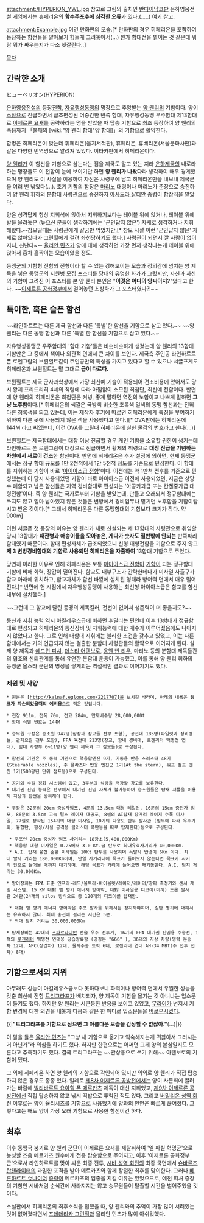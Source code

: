 attachment:/HYPERION_YWL.jpg
참고로 그림의 출처인 [[반다이남코]]판 은하영웅전설 게임에서는 휴페리온의 '''함수주포수에 심각한 오류'''가 있다.(.....) [http://windxellos.egloos.com/4900821 여기 참고].

attachment:Example.jpg
이건 만화판의 모습.[* 만화판의 경우 히페리온을 포함하여 등장하는 함선들을 알아보기 힘들게 그려놓아서(...) 뭔가 함대전을 벌이는 것 같은데 뭐랑 뭐가 싸우는지가 다소 헷갈린다..]

[[목차]]
== 간락햔 소개 ==
ヒューベリオン(HYPERION)

[[은하영웅전설]]의 등장[[전함]], [[자유행성동맹]]의 명장으로 추앙받는 [[양 웬리]]의 기함이다. 양이 [[소장]]으로 진급하면서 급조편성된 어중간한 반쪽 함대, 자유행성동맹 우주함대 제13함대로 [[이제르론 요새]]를 공략하라는 명을 받았을 때 탑승 기함으로 최초 등장하여 양 웬리의 죽음까지 「불패의 [wiki:"양 웬리 함대"양 함대]」의 기함으로 활약한다.

함명은 히페리온이 맞는데 휘페리온(을지서적판), 휴페리온, 휴베리온(서울문화사판)과 같은 다양한 번역명으로 알려져 있었다. 이타카판에서 히페리온이다.

[[양 웬리]]가 이 함선을 기함으로 삼는다는 점을 제국도 알고 있는 지라 [[은하제국]]의 내로라하는 명장들도 이 전함이 눈에 보이기만 하면 '''양 웬리가 나왔다'''라 생각하여 매우 경계했으며 양 웬리도 이 사실을 이용하여 자신은 사령부에 남고 히페리온만을 내보내 제국군을 여러 번 낚았다(…). 초기 기함의 함장은 [[마리노]] 대령이나 마리노가 준장으로 승진하여 양 웬리 휘하의 분함대 사령관으로 승진하자 [[아사도라 샬티안]] 중령이 함장직을 맡았다.

양은 성격답게 항상 지휘석에 앉아서 지휘하기보다는 테이블 위에 앉거나, 테이블 위에 발을 올려놓은 (높으신 분들이 생각하기에는 '군인답지 않은') 자세로 생각하거나 지휘해왔다.--참모일때는 사령관에게 갈굼만 먹었지만,[* 참모 시절 이런 '군인답지 않은' 자세로 앉아있다가 그린힐에게 걸려 좌천당하기도 했다.] 사령관이 되면서 깔 사람이 없어지니, 신난다~-- [[율리안 민츠]]가 양에 대해 생각하면 가장 먼저 생각나는게 테이블 위에 앉아서 홍차 홀짝이는 모습이었을 정도.

동맹군의 기함형 전함의 전형이라 할 수 있는 강해보이는 모습과 정의감에 넘치는 양 제독을 넣은 동맹군의 지원병 모집 포스터를 당대의 유명한 화가가 그렸지만, 자신과 자신의 기함이 그려진 이 포스터를 본 양 웬리 본인은 "'''이것은 어디의 양씨이지?'''"였다고 한다. ~~[[이제르론 공화정부]]에서 걸어놓던 초상화가 그 포스터였나?!~~

== 특이한, 혹은 슬픈 함선 ==
~~라인하르트는 다른 제국 함선과 다른 '특별'한 함선을 기함으로 삼고 있다.~~
~~양 웬리는 다른 동맹 함선과 다른 '특별'한 함선을 기함으로 삼고 있다.~~

자유행성동맹군 우주함대의 '함대 기함'들은 비슷비슷하게 생겼는데 양 웬리의 13함대 기함만은 그 중에서 색이나 외관적 면에서 큰 차이를 보인다. 제국측 주인공 라인하르트 폰 로엔그람의 브륀힐트같이 주인공만의 특성을 가지고 있다고 할 수 있으나 서글프게도 히페리온과 브륀힐트는 말 그대로 '''급이 다르다.'''

브륀힐트는 제국 군사과학상에서 가장 최신예 기술이 적용되어 건조비용에 있어서도 당시 황제 프리드리히 4세의 칙령에 따라 아낌없이 소모된 최첨단, 최신예 전함이다. 반면에 양 웬리의 히페리온은 최첨단은 커녕, 좋게 말하면 역전의 노함이고 나쁘게 말하면 '''그냥 노후함'''이다.[* 히페리온의 색깔은 국방색 비슷한 초록색 일색의 동맹 함선과는 전혀 다른 청록색을 띄고 있는데, 이는 제작자 후기에 따르면 히페리온에게 특징을 부여하기 위하여 다른 곳에 사용되지 않은 색을 사용했다고 한다.][* OVA판에는 히페리온에 144M 라고 써있는데, 이건 OVA를 그릴때 히페리온에 칠한 물감의 번호라고 한다(...)]

브륀힐트는 제국함대에서는 대장 이상 진급할 경우 개인 기함을 소유할 권한이 생기는데 라인하르트 폰 로엔그람이 대장으로 진급하면서 황제의 칙령으로 '''대장 진급을 기념하는 차원에서 새로이 건조'''한 함선이다. 반면에 히페리온은 추가 설정에 의하면, 현재 동맹군에서는 정규 함대 규모를 1만 2천척에서 1만 5천척 정도를 기준으로 편성한다. 이 함대를 지휘하는 기함이 바로 '[[아이아스급 전함]]'이다. 이전에는 약 1만척 전후를 기준으로 편성했는데 이 당시 사용되었던 기함이 바로 아이아스급 이전에 사용되었던, 지금은 상당수 폐함되고 남은 함선들은 지역 경비함대로 편성되는 '아콩카과급 또는 칸첸중가급 대형전함'이다. 즉 양 웬리는 국가로부터 기함을 받았는데, 만들고 오래되서 정규함대에는 쓰지도 않고 얼마 남아있지 않은 것들은 변방에서 경비임무나 맡기던 노후함을 기함이랍시고 받은 것이다.[* 그래서 히페리온은 다른 동맹함대의 기함보다 크기가 작다. 약 900m]

이런 서글픈 첫 등장의 이유는 양 웬리가 새로 신설되는 제 13함대의 사령관으로 취임할 당시 13함대가 '''패잔병과 애송이들을 모아놓은, 게다가 숫자도 절반밖에 안되는''' 반쪽짜리 함대였기 때문이다. 함대 편성자체가 급조되었으니 신형 대형전함을 기함으로 주지 않고 '''제 3 변방경비함대의 기함로 사용되던 히페리온을 자출하여''' 13함대 기함으로 주었다. 

당연히 이러한 이유로 인해 히페리온은 보통 [[아이아스급 전함]]이 [[기함]]이 되는 정규함대 기함에 비해 화력, 장갑이 떨어진다. 함교도 내부구조가 간략한데다가 미사일 사출구가 함교 아래에 위치하고, 함교자체가 함선 바깥에 설치된 형태라 방어력 면에서 매우 떨어진다.[* 반면에 현 시점에서 자유행성동맹이 사용하는 최신형 아이아스급은 함교를 함선 내부에 설치했다.]

~~그런데 그 함교에 달린 동맹의 제독킬러, 전선이 없어서 생존력이 더 좋을지도?~~

통신과 지휘 능력 역시 아킬레우스급에 비하면 후달리는 편인데 이후 13함대가 정규함대로 편성되고 히페리온의 통신장비 및 지휘능력에 대한 개수가 이루어졌음에도 나아지지 않았다고 한다. 그로 인해 대함대 지휘에는 불리한 조건을 갖추고 있었고, 이는 다른 함대에서는 거의 언급되지 않는 걸출한 분함대 사령관들의 활약으로 이어지게 된다. 실제 양 제독과 [[에드윈 피셔]], [[더스티 어텐보로]], [[응웬 반 티우]], 마리노 등의 분함대 제독들간의 협조와 신뢰관계를 통해 유연한 분함대 운용이 가능했고, 이를 통해 양 웬리 휘하의 동맹군 올스타 군단의 명성을 쌓게되는 역설적인 결과로 이어지기도 했다.

=== 제원 및 사양 ===
 * 원본은 [http://kalnaf.egloos.com/2217707]을 보시길 바라며, 아래의 내용은 '''링크가 파손되었을때의 예비용'''으로 적은 것입니다.

 * 전장 911m, 전폭 70m, 전고 284m, 만재배수량 28,600,000t
 * 함대 식별 번호는 144M

 * 승무원 구성은 승조원 947명(함장과 장교들 전부 포함), 공전대 185명(파일럿과 정비병들, 관제요원 전부 포함), FPA 육전대 213명(장교, 함내 경비대, 로젠리터 백병전 연대), 함대 사령부 6~11명(양 웬리 제독과 그 참모들)로 구성된다.

 * 함선의 기관은 주 동력 기관으로 핵융합엔진 9기, 기동용 반응 스러스터 48기(Steerable nozzles), 주 플라즈마 반응 엔진군 1기(At the stern), 워프 점프 엔진 1기(500광년 단위 점프용)으로 구성된다.

 * 공기와 수질 정화 시스템이 있고, 3주분의 식량을 저장할 창고를 보유한다. 
 * 대기권 진입 능력은 전무해서 대기권 진입 자체가 불가능하며 승조원들은 탑재 셔틀을 이용해 지상과 함선을 왕복해야 한다.

 * 무장은 32문의 20cm 중성자빔포, 4문의 13.5cm 대형 레일건, 16문의 15cm 중전자 빔포, 86문의 3.5cm 고속 펄스 레이저 대공포, 8셀의 AI탑재 장거리 레이저 수폭 미사일, 77셀로 장착된 154기의 대함 미사일, 10기의 다용도 탄두 발사관 (임무에 따라 우주기뢰, 융합탄, 행성/시설 공격용 클러스터 폭탄등을 따로 탑재한다)등으로 구성된다.

  * 주포인 20cm 중성자 빔포 사거리는 18광초(5,400,000Km) 
  * 핵융합 대함 미사일은 0.25에서 3.0 Kt.급 탄두로 최대유효사거리가 40,000Km. 
  * A.I. 탑재 융합 순항 미사일은 10Kt 탄두를 사용하며 폭발시 반경이 6Km 이다. 최대 발사 거리는 180,000Km이며, 만일 사거리내에 목표가 들어오지 않는다면 목표가 사거리 안으로 들어올 때까지 대기하며, 해당 목표가 거리에 들어오면 재기동한다. A.I. 탐지 거리는 30,000Km. 

 * 방어장치는 FPA 표준 인프라-레드/울트라-바이올렛/레이저/레이더/광파 측정기와 센서 재밍 시스템, 15 KW 대對 빔 병기 에너지 방어막, 대對 미사일용 디코이(미끼) 드론 발사관 24관(24개의 silos 방식으로 총 120개의 디코이를 탑재함.

  * 대對 빔 병기 에너지 방어막은 주포 발사를 위해서는 정지해야하며, 실탄 병기에 대해서는 유효하지 않다. 최대 충전에 걸리는 시간은 5분.
  * 최대 탐지 거리는 30,000,000Km

 * 탑재장비는 42대의 [[스파르타니안]] 전술 우주 전투기, 16기의 FPA 대기권 진입용 수송선, 1척의 [[로젠리터]] 백병전 연대용 강습양륙함 (명칭은 "666" ), 36대의 지상 차량(병력 운송차 12대, APC(장갑차) 12대, 물자수송 트럭 6대, 로젠리터 연대 AH-34 MBT(주 전투 전차) 8대)

== 기함으로서의 지위 ==
아무래도 성능이 아킬레우스급보다 못하다보니 화력이나 방어력 면에서 우월한 성능을 갖춘 최신예 전함 [[트리그라프]]가 배치되자, 양 제독이 기함을 옮기는 것 아니냐는 입소문이 돌기도 했다. 하지만 양 웬리는 시큰둥한 반응을 보이고 있었고, [[무라이]]가 넌지시 기함 변경에 대한 의견을 내놓자 다음과 같은 한 마디로 입소문들을 [[버로우]]시켰다.

{{|'''"트리그라프를 기함으로 삼으면 그 아름다운 모습을 감상할 수 없잖아."'''(…)|}}

이 말을 들은 [[율리안 민츠]]는 "그냥 새 기함으로 옮기고 익숙해지는게 귀찮아서 그러시는 거 아닌가"라 의심을 하기도 했다. 하지만 한편으로는 어쩌면 그게 양의 본심일지도 모른다고 추측하기도 했다. 결국 트리그라프는 ~~관상용으로 쓰기 위해~~ 아텐보로의 기함이 됐다.

그 외에 히페리온 하면 양 웬리의 기함으로 각인되어 있지만 의외로 양 웬리가 직접 탑승하지 않은 경우도 종종 있다. 일례로 [[제8차 이제르론 공방전]]에서는 양이 사문회에 끌려가는 바람에 [[빌리바르트 요아힘 폰 메르카츠]] 제독이 대신 지휘했고, [[제9차 이제르론 공방전]]에선 직접 탑승하지 않고 낚시 떡밥으로 투척된 적도 있다. 그리고 [[버밀리온 성역 회전]] 이후로는 양이 [[율리시즈]]를 기함으로 사용했기에 양과의 인연은 빠르게 끊어졌다. 그렇다고는 해도 양이 가장 오래 기함으로 사용한 함선이긴 하다.

== 최후 ==
이후 동맹국 붕괴로 양 웬리 군단이 이제르론 요새를 재탈취하여 '엘 파실 혁명군'으로 농성할 즈음 메르카츠 원수에게 전용 탑승함으로 주어지고, 이후 '이제르론 공화정부군'으로서 라인하르트를 맞아 싸운 최종 전투, [[시바 성역 회전]]의 최종 국면에서 [[슈바르츠 란첸라이터]]의 과밀한 포격을 받아 메르카츠와 함께 장렬한 최후를 맞이한다. 그러나 [[베른하르트 슈나이더]] [[중령]]이 메르카츠의 임종을 지킬 여유는 있었으므로, 예전 피셔 중장의 기함인 시바처럼 순식간에 사라지지는 않고 승무원들이 탈출할 시간을 벌어주었을 것이다.

소설판에서 히페리온의 최후소식을 접했을 때, 양 웬리와의 추억이 가장 많이 서려있는 것이 없어졌다면서 [[프레데리카 그린힐]]과 율리안 민츠가 많이 아쉬워했다.
